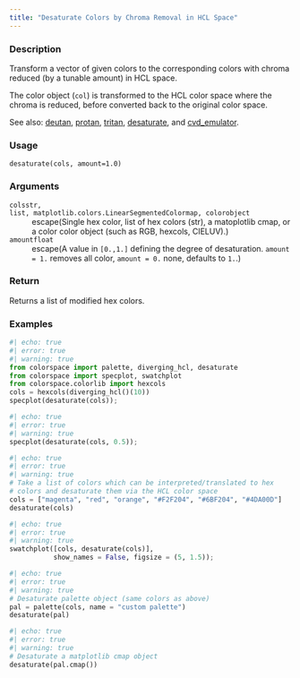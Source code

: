 ```yaml
---
title: "Desaturate Colors by Chroma Removal in HCL Space"
---
```


### Description

Transform a vector of given colors to the corresponding colors
with chroma reduced (by a tunable amount) in HCL space.

The color object (`col`) is transformed to the HCL color
space where the chroma is reduced, before converted back to the original
color space.

See also: [deutan](colorspace.CVD.deutan.qmd), [protan](colorspace.CVD.protan.qmd), [tritan](colorspace.CVD.tritan.qmd),
[desaturate](colorspace.CVD.desaturate.qmd), and [cvd_emulator](colorspace.cvd_emulator.cvd_emulator.qmd).

### Usage

<pre><code class='language-python'>desaturate(cols, amount=1.0)</code></pre>

### Arguments

<dl class="pyp-list param-list">
  <dt style = "white-space: nowrap; font-family: monospace; vertical-align: top">
   <code id="colorspace.CVD.desaturate:cols">cols</code><code class="argument-class">str, list, matplotlib.colors.LinearSegmentedColormap, colorobject</code>
  </dt>
 <dd>escape(Single hex color, list of hex colors (str), a matoplotlib cmap, or
a color color object (such as RGB, hexcols, CIELUV).)</dd>
  <dt style = "white-space: nowrap; font-family: monospace; vertical-align: top">
   <code id="colorspace.CVD.desaturate:amount">amount</code><code class="argument-class">float</code>
  </dt>
 <dd>escape(A value in `[0.,1.]` defining the degree of desaturation.
`amount = 1.` removes all color, `amount = 0.` none, defaults to `1.`.)</dd>
</dl>

### Return

Returns a list of modified hex colors.

### Examples

```python
#| echo: true
#| error: true
#| warning: true
from colorspace import palette, diverging_hcl, desaturate
from colorspace import specplot, swatchplot
from colorspace.colorlib import hexcols
cols = hexcols(diverging_hcl()(10))
specplot(desaturate(cols));
```

```python
#| echo: true
#| error: true
#| warning: true
specplot(desaturate(cols, 0.5));
```

```python
#| echo: true
#| error: true
#| warning: true
# Take a list of colors which can be interpreted/translated to hex
# colors and desaturate them via the HCL color space
cols = ["magenta", "red", "orange", "#F2F204", "#6BF204", "#4DA00D"]
desaturate(cols)
```

```python
#| echo: true
#| error: true
#| warning: true
swatchplot([cols, desaturate(cols)],
           show_names = False, figsize = (5, 1.5));
```

```python
#| echo: true
#| error: true
#| warning: true
# Desaturate palette object (same colors as above)
pal = palette(cols, name = "custom palette")
desaturate(pal)
```

```python
#| echo: true
#| error: true
#| warning: true
# Desaturate a matplotlib cmap object
desaturate(pal.cmap())
```



